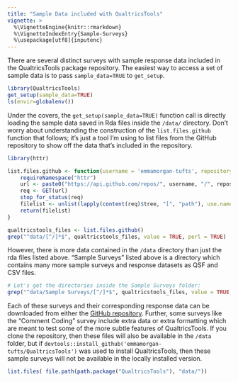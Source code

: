 ```yaml
---
title: "Sample Data included with QualtricsTools"
vignette: >
  %\VignetteEngine{knitr::rmarkdown}
  %\VignetteIndexEntry{Sample-Surveys}
  %\usepackage[utf8]{inputenc}
---
```


There are several distinct surveys with sample response data included
in the QualtricsTools package repository. The easiest way to access a 
set of sample data is to pass `sample_data=TRUE` to `get_setup`.
```r
library(QualtricsTools)
get_setup(sample_data=TRUE)
ls(envir=globalenv())
```

Under the covers, the `get_setup(sample_data=TRUE)` function 
call is directly loading the sample data saved in Rda files inside
the `/data/` directory. Don't worry about understanding the construction of the 
`list.files.github` function that follows; it's just a tool I'm using 
to list files from the GitHub repository to show off the data that's 
included in the repository.
```r
library(httr)

list.files.github <- function(username = 'emmamorgan-tufts', repository = "QualtricsTools") {
    requireNamespace("httr")
    url <- paste0("https://api.github.com/repos/", username, "/", repository, "/git/trees/master?recursive=1", collapse="")
    req <- GET(url)
    stop_for_status(req)
    filelist <- unlist(lapply(content(req)$tree, "[", "path"), use.names = F)
    return(filelist)
}

qualtricstools_files <- list.files.github()
grep("^data/[^/]*$", qualtricstools_files, value = TRUE, perl = TRUE)
```

However, there is more data contained in the `/data` directory than just the rda files listed above. "Sample Surveys" listed above is a directory which contains 
many more sample surveys and response datasets as QSF and CSV files. 

```r
# Let's get the directories inside the Sample Surveys folder:
grep("^data/Sample Surveys/[^/]*$", qualtricstools_files, value = TRUE, perl = TRUE)
```

Each of these surveys and their corresponding response data can be downloaded from either the [GitHub repository](https://github.com/emmamorgan-tufts/QualtricsTools). Further, some surveys like the 
"Comment Coding" survey include extra data or extra formatting which are meant to test some of the 
more subtle features of QualtricsTools. If you clone the repository, then these files will also be
available in the `/data` folder, but if `devtools::install_github('emmamorgan-tufts/QualtricsTools')`
was used to install QualtricsTools, then these sample surveys will not be available in the 
locally installed version. 

```r
list.files( file.path(path.package("QualtricsTools"), "data/"))
```
